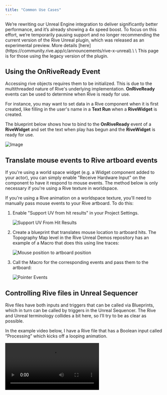```yaml
---
title: "Common Use Cases"
---
```


<Warning>
  We’re rewriting our Unreal Engine integration to deliver significantly better performance, and it’s already showing a 4x speed boost. To focus on this effort, we’re temporarily pausing support and no longer recommending the current version of the Rive Unreal plugin, which was released as an experimental preview. More details [here](https://community.rive.app/c/announcements/rive-x-unreal).\
  \
  This page is for those using the legacy version of the plugin.
</Warning>

## Using the OnRiveReady Event

Accessing rive objects requires them to be initialized. This is due to the multithreaded nature of Rive's underlying implementation. **OnRiveReady** events can be used to determine when Rive is ready for use.

For instance, you may want to set data in a Rive component when it is first created, like filling in the user's name in a **Text Run** when a **RiveWidget** is created.

The blueprint below shows how to bind to the **OnRiveReady** event of a **RiveWidget** and set the text when play has begun and the **RiveWidget** is ready for use.

![Image](/images/game-runtimes/unreal/7bb2da03-269e-4e7d-844d-7dd69d05b0ed.webp)


## Translate mouse events to Rive artboard events

<Note>
  If you're using a world space widget (e.g. a Widget component added to your actor), you can simply enable "Receive Hardware Input" on the component to have it respond to mouse events. The method below is only necessary if you're using a Rive texture in worldspace.
</Note>

If you're using a Rive animation on a worldspace texture, you'll need to manually pass mouse events to your Rive artboard. To do this:

1. Enable "Support UV from hit results" in your Project Settings.

   ![Support UV From Hit Results](/images/unreal/supportuvs.png)
2. Create a blueprint that translates mouse location to artboard hits. The Topography Map level in the Rive Unreal Demos repository has an example of a Macro that does this using line traces:

   ![Mouse position to artboard position](/images/unreal/mousttoartboard.png)
3. Call the Macro for the corresponding events and pass them to the artboard:

   ![Pointer Events](/images/unreal/Screenshot2025-05-23113944.png)

## Controlling Rive files in Unreal Sequencer

Rive files have both inputs and triggers that can be called via Blueprints, which in turn can be called by triggers in the Unreal Sequencer. The Rive and Unreal terminology collides a bit here, so I’ll try to be as clear as possible.

<Steps>
  <Step title="In sequencer, add your RiveActor as a track.">

  </Step>
  <Step title="Move the timeline head to the location where you want to trigger an input or Rive trigger.">

  </Step>
  <Step title="Add a key.">

  </Step>
  <Step title="Right-click the key, select Properties and select “Create New Endpoint”. This will create a Blueprint node that will trigger whatever Blueprint action you like, including Rive actions.">

  </Step>
  <Step title="Open the Blueprint (double-click on Event) and add a Rive Set Bool Value node (be sure to uncheck “Context Sensitive” in the search box.">

  </Step>
  <Step title="The Rive Set Value nodes require an artboard as an input which can be derived from the Sequencer Event node. Add a Rive Get Artboard node and drag the target from the Sequencer Event node. A conversion node will be automatically added.">

  </Step>
  <Step title="Ensure the Blueprint’s “Call In Editor” box is checked.">

  </Step>
</Steps>

In the example video below, I have a Rive file that has a Boolean input called “Processing” which kicks off a looping animation.

<video controls className="w-full aspect-video" src="https://ucarecdn.com/22a368aa-5110-4b79-afa8-e244a3500e24/" />